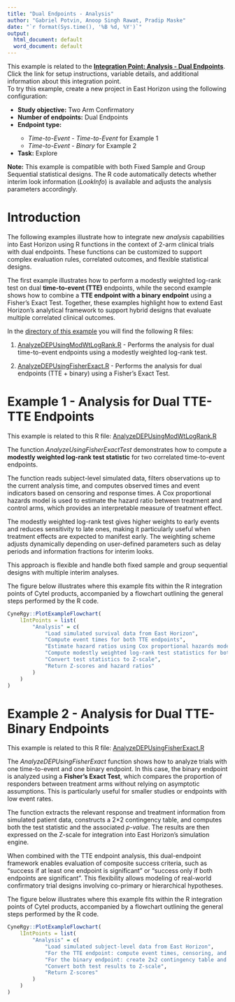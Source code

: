 ```yaml
---
title: "Dual Endpoints - Analysis"
author: "Gabriel Potvin, Anoop Singh Rawat, Pradip Maske"
date: "`r format(Sys.time(), '%B %d, %Y')`"
output:
  html_document: default
  word_document: default
---
```


<div class="alert alert-primary" role="alert">
<p style="margin-bottom:0">This example is related to the <a href="IntegrationPointAnalysisDual.html" class="alert-link">**Integration Point: Analysis - Dual Endpoints**</a>. Click the link for setup instructions, variable details, and additional information about this integration point.</p></div>

<div class="alert alert-danger" role="alert">
To try this example, create a new project in East Horizon using the following configuration:
<ul style="margin-bottom:0">
<li>**Study objective:** Two Arm Confirmatory</li>
<li>**Number of endpoints:** Dual Endpoints</li>
<li>**Endpoint type:**</li>
<ul style="margin-bottom:0">
<li>*Time-to-Event - Time-to-Event* for Example 1</li>
<li>*Time-to-Event - Binary* for Example 2</li>
</ul>
<li>**Task:** Explore</li>
</ul></div>

<div class="alert alert-warning" role="alert">
<p style="margin-bottom:0">**Note:** This example is compatible with both Fixed Sample and Group Sequential statistical designs. The R code automatically detects whether interim look information (*LookInfo*) is available and adjusts the analysis parameters accordingly.</p>
</div>

# Introduction

The following examples illustrate how to integrate new *analysis* capabilities into East Horizon using R functions in the context of 2-arm clinical trials with dual endpoints. These functions can be customized to support complex evaluation rules, correlated outcomes, and flexible statistical designs.

The first example illustrates how to perform a modestly weighted log-rank test on dual **time-to-event (TTE)** endpoints, while the second example shows how to combine a **TTE endpoint with a binary endpoint** using a Fisher's Exact Test. Together, these examples highlight how to extend East Horizon's analytical framework to support hybrid designs that evaluate multiple correlated clinical outcomes.

In the [directory of this example](https://github.com/Cytel-Inc/CyneRgy/tree/main/inst/Examples/DEPOutcomeAnalysis) you will find the following R files:

1. [AnalyzeDEPUsingModWtLogRank.R](https://github.com/Cytel-Inc/CyneRgy/blob/main/inst/Examples/DEPOutcomeAnalysis/AnalyzeDEPUsingModWtLogRank.R) - Performs the analysis for dual time-to-event endpoints using a modestly weighted log-rank test.

2. [AnalyzeDEPUsingFisherExact.R](https://github.com/Cytel-Inc/CyneRgy/blob/main/inst/Examples/DEPOutcomeAnalysis/AnalyzeDEPUsingFisherExact.R) - Performs the analysis for dual endpoints (TTE + binary) using a Fisher's Exact Test.


# Example 1 - Analysis for Dual TTE-TTE Endpoints

<div class="alert alert-primary" role="alert">
  <p style="margin-bottom:0"> This example is related to this R file: <a href="https://github.com/Cytel-Inc/CyneRgy/blob/main/inst/Examples/DEPOutcomeAnalysis/AnalyzeDEPUsingModWtLogRank.R" class="alert-link">AnalyzeDEPUsingModWtLogRank.R</a></p>
</div>

The function *AnalyzeUsingFisherExactTest* demonstrates how to compute a **modestly weighted log-rank test statistic** for two correlated time-to-event endpoints.  

The function reads subject-level simulated data, filters observations up to the current analysis time, and computes observed times and event indicators based on censoring and response times. A Cox proportional hazards model is used to estimate the hazard ratio between treatment and control arms, which provides an interpretable measure of treatment effect.

The modestly weighted log-rank test gives higher weights to early events and reduces sensitivity to late ones, making it particularly useful when treatment effects are expected to manifest early. The weighting scheme adjusts dynamically depending on user-defined parameters such as delay periods and information fractions for interim looks.  

This approach is flexible and handle both fixed sample and group sequential designs with multiple interim analyses.

The figure below illustrates where this example fits within the R integration points of Cytel products, accompanied by a flowchart outlining the general steps performed by the R code.

```r
CyneRgy::PlotExampleFlowchart(
    lIntPoints = list(
        "Analysis" = c(
            "Load simulated survival data from East Horizon",
            "Compute event times for both TTE endpoints",
            "Estimate hazard ratios using Cox proportional hazards models",
            "Compute modestly weighted log-rank test statistics for both endpoints",
            "Convert test statistics to Z-scale",
            "Return Z-scores and hazard ratios"
        )
    )
)
```

# Example 2 - Analysis for Dual TTE-Binary Endpoints

<div class="alert alert-primary" role="alert">
  <p style="margin-bottom:0"> This example is related to this R file: <a href="https://github.com/Cytel-Inc/CyneRgy/blob/main/inst/Examples/DEPOutcomeAnalysis/AnalyzeDEPUsingFisherExact.R" class="alert-link">AnalyzeDEPUsingFisherExact.R</a></p>
</div>

The *AnalyzeDEPUsingFisherExact* function shows how to analyze trials with one time-to-event and one binary endpoint. In this case, the binary endpoint is analyzed using a **Fisher’s Exact Test**, which compares the proportion of responders between treatment arms without relying on asymptotic assumptions. This is particularly useful for smaller studies or endpoints with low event rates.  

The function extracts the relevant response and treatment information from simulated patient data, constructs a 2×2 contingency table, and computes both the test statistic and the associated *p-value*. The results are then expressed on the Z-scale for integration into East Horizon’s simulation engine.  

When combined with the TTE endpoint analysis, this dual-endpoint framework enables evaluation of composite success criteria, such as "success if at least one endpoint is significant" or "success only if both endpoints are significant". This flexibility allows modeling of real-world confirmatory trial designs involving co-primary or hierarchical hypotheses.

The figure below illustrates where this example fits within the R integration points of Cytel products, accompanied by a flowchart outlining the general steps performed by the R code.

```r
CyneRgy::PlotExampleFlowchart(
    lIntPoints = list(
        "Analysis" = c(
            "Load simulated subject-level data from East Horizon",
            "For the TTE endpoint: compute event times, censoring, and log-rank test statistic",
            "For the binary endpoint: create 2x2 contingency table and run Fisher’s Exact Test",
            "Convert both test results to Z-scale",
            "Return Z-scores"
        )
    )
)
```
